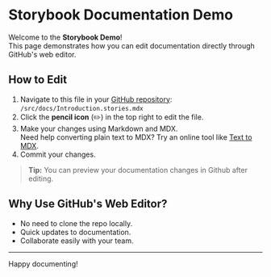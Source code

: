 
<Meta title="Introduction" />

# Storybook Documentation Demo

Welcome to the **Storybook Demo**!  
This page demonstrates how you can edit documentation directly through GitHub's web editor.

## How to Edit

1. Navigate to this file in your [GitHub repository](https://github.com/jxh090/storybook-demo):  
   `/src/docs/Introduction.stories.mdx`
2. Click the **pencil icon** (✏️) in the top right to edit the file.
3. Make your changes using Markdown and MDX. <br />
   Need help converting plain text to MDX? Try an online tool like [Text to MDX](https://www.text2mdx.com/).
4. Commit your changes.

> **Tip:** You can preview your documentation changes in Github after editing.

## Why Use GitHub's Web Editor?

- No need to clone the repo locally.
- Quick updates to documentation.
- Collaborate easily with your team.

---

Happy documenting!

